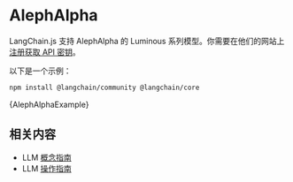 # AlephAlpha

LangChain.js 支持 AlephAlpha 的 Luminous 系列模型。你需要在他们的网站上[注册获取 API 密钥](https://www.aleph-alpha.com/)。

以下是一个示例：


<IntegrationInstallTooltip></IntegrationInstallTooltip>

```bash npm2yarn
npm install @langchain/community @langchain/core
```


<CodeBlock language="typescript">{AlephAlphaExample}</CodeBlock>

## 相关内容

- LLM [概念指南](/docs/concepts/text_llms)
- LLM [操作指南](/docs/how_to/#llms)